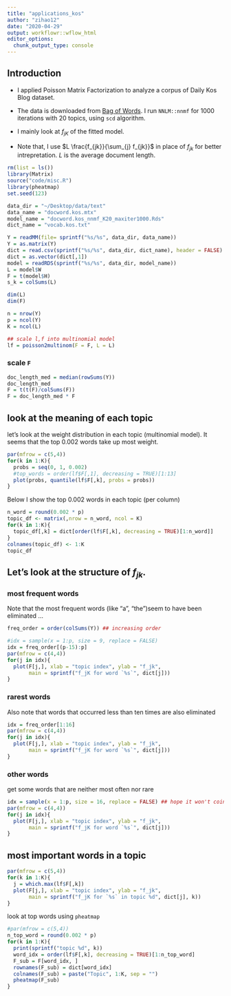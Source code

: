 ```yaml
---
title: "applications_kos"
author: "zihao12"
date: "2020-04-29"
output: workflowr::wflow_html
editor_options:
  chunk_output_type: console
---
```


## Introduction
* I applied Poisson Matrix Factorization to analyze a corpus of Daily Kos Blog dataset.\

* The data is downloaded from [Bag of Words](https://archive.ics.uci.edu/ml/datasets/Bag+of+Words). I run `NNLM::nnmf` for $1000$ iterations with $20$ topics, using `scd` algorithm.\

* I mainly look at $f_{jK}$ of the fitted model. \

* Note that, I use $L \frac{f_{jk}}{\sum_{j} f_{jk}}$ in place of $f_{jk}$ for better intrepretation. $L$ is the average document length. 
```r
rm(list = ls())
library(Matrix)
source("code/misc.R")
library(pheatmap)
set.seed(123)

data_dir = "~/Desktop/data/text"
data_name = "docword.kos.mtx"
model_name = "docword.kos_nnmf_K20_maxiter1000.Rds"
dict_name = "vocab.kos.txt"

Y = readMM(file= sprintf("%s/%s", data_dir, data_name))
Y = as.matrix(Y)
dict = read.csv(sprintf("%s/%s", data_dir, dict_name), header = FALSE)
dict = as.vector(dict[,1])
model = readRDS(sprintf("%s/%s", data_dir, model_name))
L = model$W
F = t(model$H)
s_k = colSums(L)

dim(L)
dim(F)

n = nrow(Y)
p = ncol(Y)
K = ncol(L)

## scale l,f into multinomial model
lf = poisson2multinom(F = F, L = L)
```

### scale `F`
```r
doc_length_med = median(rowSums(Y))
doc_length_med
F = t(t(F)/colSums(F))
F = doc_length_med * F
```



## look at the meaning of each topic 
let's look at the weight distribution in each topic (multinomial model). It seems that the top $0.002$ words take up most weight.
```r
par(mfrow = c(5,4))
for(k in 1:K){
  probs = seq(0, 1, 0.002)
  #top_words = order(lf$F[,1], decreasing = TRUE)[1:13]
  plot(probs, quantile(lf$F[,k], probs = probs))
}
```

Below I show the top $0.002$ words in each topic (per column)
```r
n_word = round(0.002 * p)
topic_df <- matrix(,nrow = n_word, ncol = K)
for(k in 1:K){
  topic_df[,k] = dict[order(lf$F[,k], decreasing = TRUE)[1:n_word]]
}
colnames(topic_df) <- 1:K
topic_df
```



## Let's look at the structure of $f_{jk}$.

### most frequent words
Note that the most frequent words (like "a", "the")seem to have been eliminated ...
```r
freq_order = order(colSums(Y)) ## increasing order

#idx = sample(x = 1:p, size = 9, replace = FALSE)
idx = freq_order[(p-15):p]
par(mfrow = c(4,4))
for(j in idx){
  plot(F[j,], xlab = "topic index", ylab = "f_jk",
       main = sprintf("f_jK for word `%s`", dict[j]))
}

```

### rarest words
Also note that words that occurred less than ten times are also eliminated
```r
idx = freq_order[1:16]
par(mfrow = c(4,4))
for(j in idx){
  plot(F[j,], xlab = "topic index", ylab = "f_jk",
       main = sprintf("f_jK for word `%s`", dict[j]))
}
```

### other words
get some words that are neither most often nor rare 
```r
idx = sample(x = 1:p, size = 16, replace = FALSE) ## hope it won't coincide with previous choices
par(mfrow = c(4,4))
for(j in idx){
  plot(F[j,], xlab = "topic index", ylab = "f_jk",
       main = sprintf("f_jK for word `%s`", dict[j]))
}
```

## most important words in a topic
```r
par(mfrow = c(5,4))
for(k in 1:K){
  j = which.max(lf$F[,k])
  plot(F[j,], xlab = "topic index", ylab = "f_jk",
       main = sprintf("f_jK for `%s` in topic %d", dict[j], k))
}
```

look at top words using `pheatmap`
```r
#par(mfrow = c(5,4))
n_top_word = round(0.002 * p)
for(k in 1:K){
  print(sprintf("topic %d", k))
  word_idx = order(lf$F[,k], decreasing = TRUE)[1:n_top_word]
  F_sub = F[word_idx, ]
  rownames(F_sub) = dict[word_idx]
  colnames(F_sub) = paste("Topic", 1:K, sep = "")
  pheatmap(F_sub)
}
```
